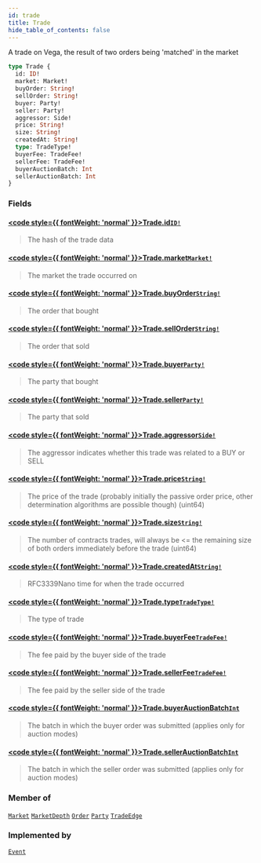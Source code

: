 ```yaml
---
id: trade
title: Trade
hide_table_of_contents: false
---
```








A trade on Vega, the result of two orders being 'matched' in the market

```graphql
type Trade {
  id: ID!
  market: Market!
  buyOrder: String!
  sellOrder: String!
  buyer: Party!
  seller: Party!
  aggressor: Side!
  price: String!
  size: String!
  createdAt: String!
  type: TradeType!
  buyerFee: TradeFee!
  sellerFee: TradeFee!
  buyerAuctionBatch: Int
  sellerAuctionBatch: Int
}
```


### Fields

#### [<code style={{ fontWeight: 'normal' }}>Trade.<b>id</b></code>](#)<Bullet />[`ID!`](/docs/testnet/graphql/scalars/id) <Badge class="secondary" text="non-null"/> <Badge class="secondary" text="scalar"/>
> The hash of the trade data
> 

#### [<code style={{ fontWeight: 'normal' }}>Trade.<b>market</b></code>](#)<Bullet />[`Market!`](/docs/testnet/graphql/objects/market) <Badge class="secondary" text="non-null"/> <Badge class="secondary" text="object"/>
> The market the trade occurred on
> 

#### [<code style={{ fontWeight: 'normal' }}>Trade.<b>buyOrder</b></code>](#)<Bullet />[`String!`](/docs/testnet/graphql/scalars/string) <Badge class="secondary" text="non-null"/> <Badge class="secondary" text="scalar"/>
> The order that bought
> 

#### [<code style={{ fontWeight: 'normal' }}>Trade.<b>sellOrder</b></code>](#)<Bullet />[`String!`](/docs/testnet/graphql/scalars/string) <Badge class="secondary" text="non-null"/> <Badge class="secondary" text="scalar"/>
> The order that sold
> 

#### [<code style={{ fontWeight: 'normal' }}>Trade.<b>buyer</b></code>](#)<Bullet />[`Party!`](/docs/testnet/graphql/objects/party) <Badge class="secondary" text="non-null"/> <Badge class="secondary" text="object"/>
> The party that bought
> 

#### [<code style={{ fontWeight: 'normal' }}>Trade.<b>seller</b></code>](#)<Bullet />[`Party!`](/docs/testnet/graphql/objects/party) <Badge class="secondary" text="non-null"/> <Badge class="secondary" text="object"/>
> The party that sold
> 

#### [<code style={{ fontWeight: 'normal' }}>Trade.<b>aggressor</b></code>](#)<Bullet />[`Side!`](/docs/testnet/graphql/enums/side) <Badge class="secondary" text="non-null"/> <Badge class="secondary" text="enum"/>
> The aggressor indicates whether this trade was related to a BUY or SELL
> 

#### [<code style={{ fontWeight: 'normal' }}>Trade.<b>price</b></code>](#)<Bullet />[`String!`](/docs/testnet/graphql/scalars/string) <Badge class="secondary" text="non-null"/> <Badge class="secondary" text="scalar"/>
> The price of the trade (probably initially the passive order price, other determination algorithms are possible though) (uint64)
> 

#### [<code style={{ fontWeight: 'normal' }}>Trade.<b>size</b></code>](#)<Bullet />[`String!`](/docs/testnet/graphql/scalars/string) <Badge class="secondary" text="non-null"/> <Badge class="secondary" text="scalar"/>
> The number of contracts trades, will always be &#x003C;= the remaining size of both orders immediately before the trade (uint64)
> 

#### [<code style={{ fontWeight: 'normal' }}>Trade.<b>createdAt</b></code>](#)<Bullet />[`String!`](/docs/testnet/graphql/scalars/string) <Badge class="secondary" text="non-null"/> <Badge class="secondary" text="scalar"/>
> RFC3339Nano time for when the trade occurred
> 

#### [<code style={{ fontWeight: 'normal' }}>Trade.<b>type</b></code>](#)<Bullet />[`TradeType!`](/docs/testnet/graphql/enums/trade-type) <Badge class="secondary" text="non-null"/> <Badge class="secondary" text="enum"/>
> The type of trade
> 

#### [<code style={{ fontWeight: 'normal' }}>Trade.<b>buyerFee</b></code>](#)<Bullet />[`TradeFee!`](/docs/testnet/graphql/objects/trade-fee) <Badge class="secondary" text="non-null"/> <Badge class="secondary" text="object"/>
> The fee paid by the buyer side of the trade
> 

#### [<code style={{ fontWeight: 'normal' }}>Trade.<b>sellerFee</b></code>](#)<Bullet />[`TradeFee!`](/docs/testnet/graphql/objects/trade-fee) <Badge class="secondary" text="non-null"/> <Badge class="secondary" text="object"/>
> The fee paid by the seller side of the trade
> 

#### [<code style={{ fontWeight: 'normal' }}>Trade.<b>buyerAuctionBatch</b></code>](#)<Bullet />[`Int`](/docs/testnet/graphql/scalars/int) <Badge class="secondary" text="scalar"/>
> The batch in which the buyer order was submitted (applies only for auction modes)
> 

#### [<code style={{ fontWeight: 'normal' }}>Trade.<b>sellerAuctionBatch</b></code>](#)<Bullet />[`Int`](/docs/testnet/graphql/scalars/int) <Badge class="secondary" text="scalar"/>
> The batch in which the seller order was submitted (applies only for auction modes)
> 



### Member of

[`Market`](/docs/testnet/graphql/objects/market)  <Badge class="secondary" text="object"/><Bullet />[`MarketDepth`](/docs/testnet/graphql/objects/market-depth)  <Badge class="secondary" text="object"/><Bullet />[`Order`](/docs/testnet/graphql/objects/order)  <Badge class="secondary" text="object"/><Bullet />[`Party`](/docs/testnet/graphql/objects/party)  <Badge class="secondary" text="object"/><Bullet />[`TradeEdge`](/docs/testnet/graphql/objects/trade-edge)  <Badge class="secondary" text="object"/>

### Implemented by

[`Event`](/docs/testnet/graphql/unions/event)  <Badge class="secondary" text="union"/>




